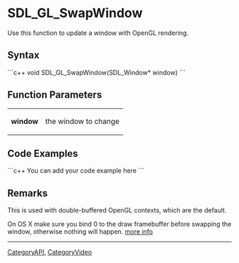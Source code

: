<!-- pragma section-numbers off -->
<!-- pragma disable-camelcase -->

= SDL_GL_SwapWindow =
Use this function to update a window with OpenGL rendering.


== Syntax ==
```c++
void SDL_GL_SwapWindow(SDL_Window* window)
```

== Function Parameters ==
{|
|'''window'''
|the window to change
|}

== Code Examples ==
```c++
You can add your code example here
```

== Remarks ==
This is used with double-buffered OpenGL contexts, which are the default.

On OS X make sure you bind 0 to the draw framebuffer before swapping the window, otherwise nothing will happen. [http://renderingpipeline.com/2012/05/nsopenglcontext-flushbuffer-might-not-do-what-you-think/ more info]

----
[[CategoryAPI]], [[CategoryVideo]]

